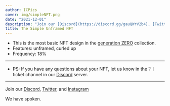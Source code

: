 ```yaml
---
author: ICPics
cover: img/simpleNFT.png
date: "2021-12-01"
description: "Join our [Discord](https://discord.gg/gauQWrV2b4), [Twitter](https://twitter.com/ethnICPic), and [Instagram](https://www.instagram.com/ethnicpictures/)"
title: The Simple Unframed NFT 
---
```



- This is the most basic NFT design in the [generation ZERO](/showcase/) collection.
- Features: unframed, curled up
- Frequency: 18%

---

- PS: If you have any questions about your NFT, let us know in the ❔︱ticket channel in our [Discord](https://discord.gg/gauQWrV2b4) server.

---

Join our [Discord](https://discord.gg/gauQWrV2b4), [Twitter](https://twitter.com/ethnICPic), and [Instagram](https://www.instagram.com/ethnicpictures/) 

We have spoken.
